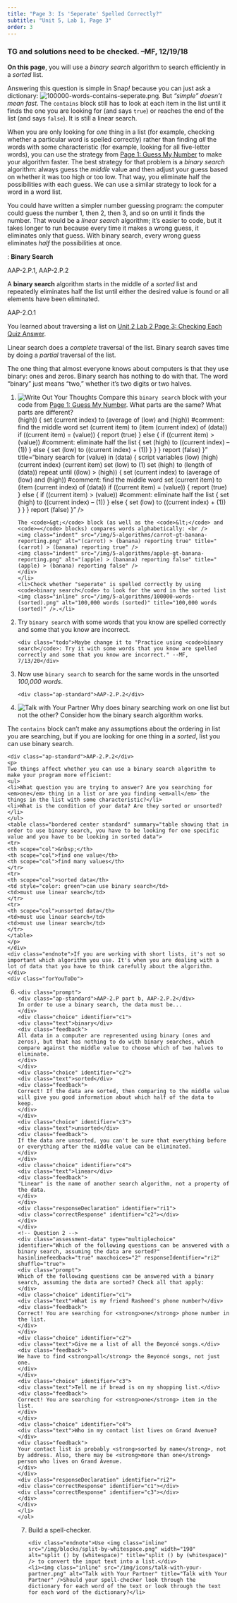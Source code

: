 ```yaml
---
title: "Page 3: Is 'Seperate' Spelled Correctly?"
subtitle: "Unit 5, Lab 1, Page 3"
order: 3
---
```


::: todo
<h3>TG and solutions need to be checked. --MF, 12/19/18</h3>
:::

::: learn
<p><strong>On this page</strong>, you will use a <em>binary search</em>
algorithm to search efficiently in a <em>sorted</em> list.</p>
:::

<p>Answering this question is simple in Snap<em>!</em> because you can
just ask a dictionary:
<img src="/img/5-algorithms/100000-words-contains-seperate.png" title="(100,000 words) contains (seperate)" alt="100000-words-contains-seperate.png" class="inline nopadtb"/>.
But <em>"simple" doesn't mean fast</em>. The <code>contains</code> block
still has to look at each item in the list until it finds the one you
are looking for (and says <code>true</code>) or reaches the end of the
list (and says <code>false</code>). It is still a linear search.</p>

<p>When you are only looking for <em>one</em> thing in a list (for
example, checking whether a particular word is spelled correctly) rather
than finding <em>all</em> the words with some characteristic (for
example, looking for all five-letter words), you can use the strategy
from
<a href="/unit-5/lab-1/1-sorted-lists.html" title="Page 1: Guess My Number">Page
1: Guess My Number</a> to make your algorithm faster. The best strategy
for that problem is a <em>binary search</em> algorithm: always guess the
<em>middle</em> value and then adjust your guess based on whether it was
too high or too low. That way, you eliminate half the possibilities with
each guess. We can use a similar strategy to look for a word in a word
list.</p>

::: endnote
You could have written a simpler number guessing program: the computer
could guess the number 1, then 2, then 3, and so on until it finds the
number. That would be a <em>linear search</em> algorithm; it's easier to
code, but it takes longer to run because every time it makes a wrong
guess, it eliminates only that guess. With binary search, every wrong
guess eliminates <em>half</em> the possibilities at once.
:::

::: vocabFullWidth
: <strong>Binary Search</strong>

::: ap-standard
AAP-2.P.1, AAP-2.P.2
:::

<p>A <strong>binary search</strong> algorithm starts in the middle of a
<em>sorted</em> list and repeatedly eliminates half the list until
either the desired value is found or all elements have been
eliminated.</p>

::: ap-standard
AAP-2.O.1
:::

::: sidenoteBig
You learned about traversing a list on
<a href="/unit-2/lab-2/3-traversing-list.html" title="Unit 2 Lab 2 Page 3: Checking Each Quiz Answer">Unit
2 Lab 2 Page 3: Checking Each Quiz Answer</a>.
:::

<p>Linear search does a <em>complete</em> traversal of the list. Binary
search saves time by doing a <em>partial</em> traversal of the list.</p>
:::

::: endnote
The one thing that almost everyone knows about computers is that they
use binary: ones and zeros. Binary search has nothing to do with that.
The word "binary" just means "two," whether it's two digits or two
halves.
:::

<div class="forYouToDo" id="first">

<ol>

<li>

<img src="/img/icons/write-out-thoughts.png" title="Write Out Your Thoughts" alt="Write Out Your Thoughts" class="inline"/>
Compare this <code>binary search</code> block with your code from
<a href="/unit-5/lab-1/1-sorted-lists.html" title="Page 1: Guess My Number">Page
1: Guess My Number</a>. What parts are the same? What parts are
different?<br /> (high)) { set (current index) to (average of (low) and
(high)) #comment: find the middle word set (current item) to (item
(current index) of (data)) if ((current item) = (value)) { report (true)
} else { if ((current item) \> (value)) #comment: eliminate half the
list { set (high) to ((current index) -- (1)) } else { set (low) to
((current index) + (1)) } } } report (false) }" title="binary search for
(value) in (data) { script variables (low) (high) (current index)
(current item) set (low) to (1) set (high) to (length of (data)) repeat
until ((low) \> (high)) { set (current index) to (average of (low) and
(high)) #comment: find the middle word set (current item) to (item
(current index) of (data)) if ((current item) = (value)) { report (true)
} else { if ((current item) \> (value)) #comment: eliminate half the
list { set (high) to ((current index) -- (1)) } else { set (low) to
((current index) + (1)) } } } report (false) }" /\>

::: endnote
```         
The <code>&gt;</code> block (as well as the <code>&lt;</code> and <code>=</code> blocks) compares words alphabetically: <br />
<img class="indent" src="/img/5-algorithms/carrot-gt-banana-reporting.png" alt="(carrot) > (banana) reporting true" title="(carrot) > (banana) reporting true" />
<img class="indent" src="/img/5-algorithms/apple-gt-banana-reporting.png" alt="(apple) > (banana) reporting false" title="(apple) > (banana) reporting false" />
</div>
</li>
<li>Check whether "seperate" is spelled correctly by using <code>binary search</code> to look for the word in the sorted list <img class="inline" src="/img/5-algorithms/100000-words-(sorted).png" alt="100,000 words (sorted)" title="100,000 words (sorted)" />.</li>
```

<li>Try <code>binary search</code> with some words that you know are
spelled correctly and some that you know are incorrect.</li>

```         
<div class="todo">Maybe change it to "Practice using <code>binary search</code>: Try it with some words that you know are spelled correctly and some that you know are incorrect." --MF, 7/13/20</div>
```

<li>Now use <code>binary search</code> to search for the same words in
the unsorted <var>100,000 words</var>.</li>

```         
<div class="ap-standard">AAP-2.P.2</div>
```

<li><img src="/img/icons/talk-with-your-partner.png" title="Talk with Your Partner" alt="Talk with Your Partner" class="inline"/>
Why does binary searching work on one list but not the other? Consider
how the binary search algorithm works.</li>

</ol>
:::

<p>The <code>contains</code> block can't make any assumptions about the
ordering in list you are searching, but if you are looking for one thing
in a <em>sorted</em>, list you can use binary search.</p>

<div class="takeNote">

```         
<div class="ap-standard">AAP-2.P.2</div>
<p>
Two things affect whether you can use a binary search algorithm to make your program more efficient:
<ul>
<li>What question you are trying to answer? Are you searching for <em>one</em> thing in a list or are you finding <em>all</em> the things in the list with some characteristic?</li>
<li>What is the condition of your data? Are they sorted or unsorted?</li>
</ul>
<table class="bordered center standard" summary="table showing that in order to use binary search, you have to be looking for one specific value and you have to be looking in sorted data">
<tr>
<th scope="col">&nbsp;</th>
<th scope="col">find one value</th>
<th scope="col">find many values</th>
</tr>
<tr>
<th scope="col">sorted data</th>
<td style="color: green">can use binary search</td>
<td>must use linear search</td>
</tr>
<tr>
<th scope="col">unsorted data</th>
<td>must use linear search</td>
<td>must use linear search</td>
</tr>
</table>
</p>
</div>
<div class="endnote">If you are working with short lists, it's not so important which algorithm you use. It's when you are dealing with a lot of data that you have to think carefully about the algorithm.</div>
<div class="forYouToDo">
```

<ol start="6">

<li>

<!-- Question 1 -->

::: {.assessment-data type="multiplechoice" identifier="In order to use a binary search, the data must be..." hasinlinefeedback="true" maxchoices="1" responseidentifier="ri1" shuffle="true"}
```         
<div class="prompt">
<div class="ap-standard">AAP-2.P part b, AAP-2.P.2</div>
In order to use a binary search, the data must be...
</div>
<div class="choice" identifier="c1">
<div class="text">binary</div>
<div class="feedback">
All data in a computer are represented using binary (ones and zeros), but that has nothing to do with binary searches, which compare against the middle value to choose which of two halves to eliminate.
</div>
</div>
<div class="choice" identifier="c2">
<div class="text">sorted</div>
<div class="feedback">
Correct! If the data are sorted, then comparing to the middle value will give you good information about which half of the data to keep.
</div>
</div>
<div class="choice" identifier="c3">
<div class="text">unsorted</div>
<div class="feedback">
If the data are unsorted, you can't be sure that everything before or everything after the middle value can be eliminated.
</div>
</div>
<div class="choice" identifier="c4">
<div class="text">linear</div>
<div class="feedback">
"Linear" is the name of another search algorithm, not a property of the data.
</div>
</div>
<div class="responseDeclaration" identifier="ri1">
<div class="correctResponse" identifier="c2"></div>
</div>
</div>
<!-- Question 2 -->
<div class="assessment-data" type="multiplechoice" identifier="Which of the following questions can be answered with a binary search, assuming the data are sorted?"
hasinlinefeedback="true" maxchoices="2" responseIdentifier="ri2" shuffle="true">
<div class="prompt">
Which of the following questions can be answered with a binary search, assuming the data are sorted? Check all that apply:
</div>
<div class="choice" identifier="c1">
<div class="text">What is my friend Rasheed's phone number?</div>
<div class="feedback">
Correct! You are searching for <strong>one</strong> phone number in the list.
</div>
</div>
<div class="choice" identifier="c2">
<div class="text">Give me a list of all the Beyoncé songs.</div>
<div class="feedback">
We have to find <strong>all</strong> the Beyoncé songs, not just one.
</div>
</div>
<div class="choice" identifier="c3">
<div class="text">Tell me if bread is on my shopping list.</div>
<div class="feedback">
Correct! You are searching for <strong>one</strong> item in the list.
</div>
</div>
<div class="choice" identifier="c4">
<div class="text">Who in my contact list lives on Grand Avenue?</div>
<div class="feedback">
Your contact list is probably <strong>sorted by name</strong>, not by address. Also, there may be <strong>more than one</strong> person who lives on Grand Avenue.
</div>
</div>
<div class="responseDeclaration" identifier="ri2">
<div class="correctResponse" identifier="c1"></div>
<div class="correctResponse" identifier="c3"></div>
</div>
</div>
</li>
</ol>
```
:::

::: ifTime
<ol start="7">

<li>Build a spell-checker.</li>

```         
<div class="endnote">Use <img class="inline" src="/img/blocks/split-by-whitespace.png" width="190" alt="split () by (whitespace)" title="split () by (whitespace)" /> to convert the input text into a list.</div>
<li><img class="inline" src="/img/icons/talk-with-your-partner.png" alt="Talk with Your Partner" title="Talk with Your Partner" />Should your spell-checker look through the dictionary for each word of the text or look through the text for each word of the dictionary?</li>
```

</ol>
:::
